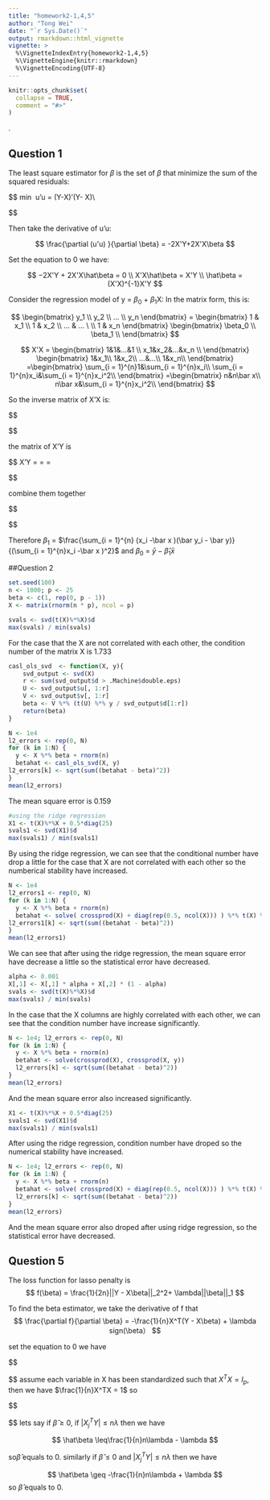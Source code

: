 ```yaml
---
title: "homework2-1,4,5"
author: "Tong Wei"
date: "`r Sys.Date()`"
output: rmarkdown::html_vignette
vignette: >
  %\VignetteIndexEntry{homework2-1,4,5}
  %\VignetteEngine{knitr::rmarkdown}
  %\VignetteEncoding{UTF-8}
---
```


```r
knitr::opts_chunk$set(
  collapse = TRUE,
  comment = "#>"
)
```


.





## Question 1

The least square estimator for $\beta$ is the set of $\beta$ that minimize the sum of the
squared residuals:

$$
min \ u'u = (Y-\beta X)'(Y- \beta X)\\




\begin{split} 
u'u &= (Y-\beta X)'(Y- \beta X)\\
&= Y'Y − \beta 'X 'Y − Y' X\beta + \beta 'X'X \beta\\
&= Y'Y − 2\beta 'X 'Y + \beta 'X 'X\beta
\end{split}

$$

Then take the derivative of u'u:

$$
\frac{\partial (u'u) }{\partial \beta} = -2X'Y+2X'X\beta
$$

Set the equation to 0 we have:

$$
−2X'Y + 2X'X\hat\beta = 0 \\
X'X\hat\beta = X'Y \\
\hat\beta = (X'X)^{-1}X'Y
$$

Consider the regression model of y = $\beta_0$ + $\beta_1$X:
In the matrix form, this is:

$$
\begin{bmatrix}
y_1 \\
y_2 \\
... \\
y_n
\end{bmatrix}
 = 
 \begin{bmatrix}
1 & x_1 \\
1 & x_2 \\
... & ... \  \\
1 & x_n
\end{bmatrix}
\begin{bmatrix}
\beta_0 \\
\beta_1  \\
\end{bmatrix}
$$

$$
X'X = 
\begin{bmatrix}
1&1&...&1 \\
x_1&x_2&...&x_n  \\
\end{bmatrix}
\begin{bmatrix}
1&x_1\\
1&x_2\\
...&...\\
1&x_n\\
\end{bmatrix}
=\begin{bmatrix}
\sum_{i = 1}^{n}1&\sum_{i = 1}^{n}x_i\\
\sum_{i = 1}^{n}x_i&\sum_{i = 1}^{n}x_i^2\\
\end{bmatrix}
=\begin{bmatrix}
n&n\bar x\\
n\bar x&\sum_{i = 1}^{n}x_i^2\\
\end{bmatrix}
$$

So the inverse matrix of X'X is:

$$
\begin{split}
(X'X)^{-1} &= \frac{1}{n\sum_{i = 1}^{n}x_i^2 + - (n\bar x)^2}
\begin{bmatrix}
\sum_{i = 1}^{n}x_i^2&-n\bar x\\
-n\bar x&n\\
\end{bmatrix}\\
& = \frac{1}{n(\sum_{i = 1}^{n}x_i -\bar x )^2}
\begin{bmatrix}
\sum_{i = 1}^{n}x_i^2&-n\bar x\\
-n\bar x&n\\
\end{bmatrix}\\
\end{split}


$$

the matrix of X'Y is 

$$
X'Y = \begin{bmatrix}
1&1&...&1 \\
x_1&x_2&...&x_n  \\
\end{bmatrix}

\begin{bmatrix}
y_1\\
y_2\\
...\\
y_n
\end{bmatrix}
=\begin{bmatrix}
\sum_{i = 1}^{n}y_i\\
\sum_{i = 1}^{n}x_iy_i
\end{bmatrix}
= \begin{bmatrix}
n\bar y\\
\sum_{i = 1}^{n}x_iy_i
\end{bmatrix}
$$

combine them together

$$
\begin{split}
\hat \beta &= \frac{1}{n(\sum_{i = 1}^{n}x_i -\bar x )^2}
\begin{bmatrix}
\sum_{i = 1}^{n}x_i^2&-n\bar x\\
-n\bar x&n\\
\end{bmatrix}

\begin{bmatrix}
n\bar y\\
\sum_{i = 1}^{n}x_iy_i
\end{bmatrix}\\

&=\frac{1}{(\sum_{i = 1}^{n}x_i -\bar x )^2}
\begin{bmatrix}
\bar y\sum_{i=1}^{n}x_i^2 - \bar x \sum_{i =1}^{n}x_iy_i\\
-n\bar x  \bar y+\sum_{i = 1}^{n}x_iy_i
\end{bmatrix}\\

&= \frac{1}{(\sum_{i = 1}^{n}x_i -\bar x )^2}
\begin{bmatrix}
\bar y\sum_{i=1}^{n}x_i^2 - \bar x^2\bar y + \bar x^2 \bar y - \sum_{i =1}^{n}x_iy_i\\
\sum_{i = 1}^{n} (x_iy_i - \bar x \bar y)
\end{bmatrix}\\

&= \frac{1}{(\sum_{i = 1}^{n}x_i -\bar x )^2}
\begin{bmatrix}
\bar y(\sum_{i=1}^{n}x_i^2 - \bar x^2) -\bar x(\sum_{i =1}^{n}x_iy_i - \bar x \bar y)\\
\sum_{i = 1}^{n} (x_i -\bar x )(\bar y_i - \bar y)
\end{bmatrix}\\

&= \begin{bmatrix}
\bar y - \hat \beta_1\bar x\\
\frac{\sum_{i = 1}^{n} (x_i -\bar x )(\bar y_i - \bar y)}{(\sum_{i = 1}^{n}x_i -\bar x )^2}
\end{bmatrix}\\
\end{split}

$$

Therefore $\beta_1$ = $\frac{\sum_{i = 1}^{n} (x_i -\bar x )(\bar y_i - \bar y)}{(\sum_{i = 1}^{n}x_i -\bar x )^2}$ and $\beta_0$ = $\bar y - \hat \beta_1\bar x$ 

##Question 2

```r
set.seed(100)
n <- 1000; p <- 25
beta <- c(1, rep(0, p - 1))
X <- matrix(rnorm(n * p), ncol = p)
```

```r
svals <- svd(t(X)%*%X)$d
max(svals) / min(svals)
```
For the case that the X are not correlated with each other, the condition number of the matrix X is 1.733

```r
casl_ols_svd  <- function(X, y){
    svd_output <- svd(X)
    r <- sum(svd_output$d > .Machine$double.eps)
    U <- svd_output$u[, 1:r]
    V <- svd_output$v[, 1:r]
    beta <- V %*% (t(U) %*% y / svd_output$d[1:r])
    return(beta)
}
```


```r
N <- 1e4
l2_errors <- rep(0, N)
for (k in 1:N) {
  y <- X %*% beta + rnorm(n)
  betahat <- casl_ols_svd(X, y)
l2_errors[k] <- sqrt(sum((betahat - beta)^2))
}
mean(l2_errors)
```

The mean square error is 0.159

```r
#using the ridge regression
X1 <- t(X)%*%X + 0.5*diag(25)
svals1 <- svd(X1)$d
max(svals1) / min(svals1)
```
By using the ridge regression, we can see that the conditional number have drop a little for the case that X are not correlated with each other so the numberical stability have increased.

```r
N <- 1e4
l2_errors1 <- rep(0, N)
for (k in 1:N) {
  y <- X %*% beta + rnorm(n)
  betahat <- solve( crossprod(X) + diag(rep(0.5, ncol(X))) ) %*% t(X) %*% y
l2_errors1[k] <- sqrt(sum((betahat - beta)^2))
}
mean(l2_errors1)
```
We can see that after using the ridge regression, the mean square error have decrease a little so the statistical error have decreased. 


```r
alpha <- 0.001
X[,1] <- X[,1] * alpha + X[,2] * (1 - alpha)
svals <- svd(t(X)%*%X)$d
max(svals) / min(svals)
```
In the case that the X columns are highly correlated with each other, we can see that the condition number have increase significantly. 


```r
N <- 1e4; l2_errors <- rep(0, N)
for (k in 1:N) {
  y <- X %*% beta + rnorm(n)
  betahat <- solve(crossprod(X), crossprod(X, y))
  l2_errors[k] <- sqrt(sum((betahat - beta)^2))
}
mean(l2_errors)
```
And the mean square error also increased significantly. 


```r
X1 <- t(X)%*%X + 0.5*diag(25)
svals1 <- svd(X1)$d
max(svals1) / min(svals1)
```
After using the ridge regression, condition number have droped so the numerical stability have increased.

```r
N <- 1e4; l2_errors <- rep(0, N)
for (k in 1:N) {
  y <- X %*% beta + rnorm(n)
  betahat <- solve( crossprod(X) + diag(rep(0.5, ncol(X))) ) %*% t(X) %*% y
  l2_errors[k] <- sqrt(sum((betahat - beta)^2))
}
mean(l2_errors)
```
And the mean square error also droped after using ridge regression, so the statistical error have decreased. 

## Question 5

The loss function for lasso penalty is
$$
f(\beta) = \frac{1}{2n}||Y - X\beta||_2^2+ \lambda||\beta||_1
$$

To find the beta estimator, we take the derivative of f that
$$
\frac{\partial f}{\partial \beta} = -\frac{1}{n}X^T(Y - X\beta) + \lambda sign(\beta）
$$

set the equation to 0 we have

$$
\begin{split}
-\frac{1}{n}X^T(Y - X\hat \beta) + \lambda sign(\hat \beta) &= 0\\
\frac{1}{n}X^T(Y - X\hat\beta) & =\lambda sign(\hat\beta)\\
\frac{1}{n}X^TY - \frac{1}{n}X^TX\hat\beta & = \lambda sign(\hat\beta)
\end{split}

$$
assume each variable in X has been standardized such that $X^TX = I_p$, then we have $\frac{1}{n}X^TX = 1$
so

$$
\begin{split}
\frac{1}{n}X^TY - \hat\beta & = \lambda sign(\hat\beta)\\
\hat\beta & =\frac{1}{n}X^TY - \lambda sign(\hat\beta)
\end{split}

$$
lets say if $\hat\beta \geq 0$, if $|X_j^TY|\leq n\lambda$ then we have

$$
\hat\beta \leq\frac{1}{n}n\lambda - \lambda 
$$

so$\hat\beta$ equals to 0.
similarly if $\hat\beta \leq 0$ and $|X_j^TY|\leq n\lambda$ then we have

$$
\hat\beta \geq -\frac{1}{n}n\lambda + \lambda
$$
so $\hat\beta$ equals to 0.

